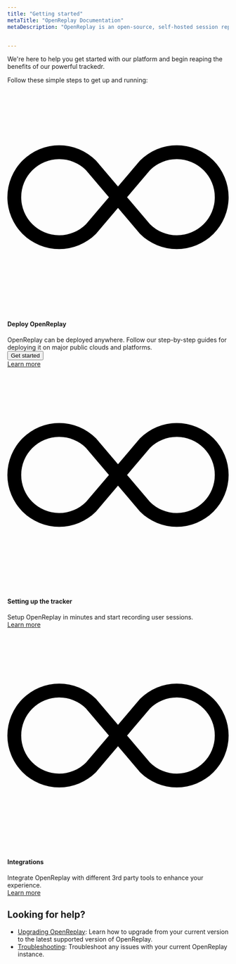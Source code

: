 ```yaml
---
title: "Getting started"
metaTitle: "OpenReplay Documentation"
metaDescription: "OpenReplay is an open-source, self-hosted session replay stack that let’s you see what users do on your web app, helping you troubleshoot issues faster."


---
```



We're here to help you get started with our platform and begin reaping the benefits of our powerful trackedr. 

Follow these simple steps to get up and running:


<div class="col-span-12 card">
   <div class="relative border text-left">
      <div class="relative flex flex-col gap-6">
         <div class="flex items-center gap-3">
            <div class="shrink-0 theme-icon w-8 h-8 flex items-center justify-center rounded">
               <svg xmlns="http://www.w3.org/2000/svg" fill="var(--theme-accent-full)" class="bi bi-infinity" viewBox="0 0 16 16">
                  <path d="M5.68 5.792 7.345 7.75 5.681 9.708a2.75 2.75 0 1 1 0-3.916ZM8 6.978 6.416 5.113l-.014-.015a3.75 3.75 0 1 0 0 5.304l.014-.015L8 8.522l1.584 1.865.014.015a3.75 3.75 0 1 0 0-5.304l-.014.015L8 6.978Zm.656.772 1.663-1.958a2.75 2.75 0 1 1 0 3.916L8.656 7.75Z"/>
               </svg>
            </div>
            <h4>Deploy OpenReplay</h4>
         </div>
         <span class="flex-grow">OpenReplay can be deployed anywhere. Follow our step-by-step guides for deploying it on major public clouds and platforms.</span>
      </div>
      <div class="mt-6">
         <div class="hidden">
            <button class="relative inline-flex items-center space-x-2 text-center rounded px-3 py-2" type="button">
            <span class="truncate">Get started</span>
            </button>
         </div>
         <div class="grid grid-cols-2 md:grid-cols-4 gap-3 md:gap-4">
            <IconText url="/deployment/deploy-aws" title="AWS" />
            <IconText url="/deployment/deploy-azure" title="Azure" />
            <IconText url="/deployment/deploy-gcp" title="GCP" />
            <IconText url="/deployment/deploy-digitalocean" title="Digital Ocean" />
         </div>
      </div>
      <div class="flex justify-start mt-5">
         <a class="block text-center w-fit" href="/deployment/"> Learn more </a>
    </div>
   </div>
</div>

<div class="col-span-12 card">
   <div class="relative border text-left">
      <div class="relative flex flex-col gap-6">
         <div class="flex items-center gap-3">
            <div class="shrink-0 theme-icon w-8 h-8 flex items-center justify-center rounded">
               <svg xmlns="http://www.w3.org/2000/svg" fill="var(--theme-accent-full)" class="bi bi-infinity" viewBox="0 0 16 16">
                  <path d="M5.68 5.792 7.345 7.75 5.681 9.708a2.75 2.75 0 1 1 0-3.916ZM8 6.978 6.416 5.113l-.014-.015a3.75 3.75 0 1 0 0 5.304l.014-.015L8 8.522l1.584 1.865.014.015a3.75 3.75 0 1 0 0-5.304l-.014.015L8 6.978Zm.656.772 1.663-1.958a2.75 2.75 0 1 1 0 3.916L8.656 7.75Z"/>
               </svg>
            </div>
            <h4>Setting up the tracker</h4>
         </div>
         <span class="text-sm flex-grow">Setup OpenReplay in minutes and start recording user sessions.</span>
      </div>
      <div class="mt-6">
         <div class="grid grid-cols-2 md:grid-cols-4 gap-3 md:gap-4">
            <IconText url="/using-or/next" title="NextJS" />
            <IconText url="/using-or/nuxt" title="Nuxt" />
            <IconText url="/using-or/angular" title="Angular" />
            <IconText url="/using-or/svelte" title="Svelte" />
         </div>
      </div>
      <div class="flex justify-start mt-5">
         <a class="block text-center w-fit" href="/using-or/">
              Learn more
            </a>
        </div>
   </div>
</div>

<div class="col-span-12 card">
   <div class="relative border text-left">
      <div class="relative flex flex-col gap-6">
         <div class="flex items-center gap-3">
            <div class="shrink-0 theme-icon w-8 h-8 flex items-center justify-center rounded">
               <svg xmlns="http://www.w3.org/2000/svg" fill="var(--theme-accent-full)" class="bi bi-infinity" viewBox="0 0 16 16">
                  <path d="M5.68 5.792 7.345 7.75 5.681 9.708a2.75 2.75 0 1 1 0-3.916ZM8 6.978 6.416 5.113l-.014-.015a3.75 3.75 0 1 0 0 5.304l.014-.015L8 8.522l1.584 1.865.014.015a3.75 3.75 0 1 0 0-5.304l-.014.015L8 6.978Zm.656.772 1.663-1.958a2.75 2.75 0 1 1 0 3.916L8.656 7.75Z"/>
               </svg>
            </div>
            <h4>Integrations</h4>
         </div>
         <span class="text-sm flex-grow">Integrate OpenReplay with different 3rd party tools to enhance your experience.</span>
      </div>
      <div class="mt-6">
         <div class="grid grid-cols-2 md:grid-cols-4 gap-3 md:gap-4">
            <IconText url="/integrations/sentry" title="Sentry" />
            <IconText url="/integrations/bugsnag" title="Bugsnag" />
            <IconText url="/integrations/rollbar" title="Rollbar" />
            <IconText url="/integrations/elstic" title="Elasticsearch" />
            <IconText url="/integrations/datadog" title="Datadog" />
         </div>
      </div>
      <div class="flex justify-start mt-5">
         <a class="block text-center w-fit" href="/integrations/">
              Learn more
            </a>
        </div>
   </div>
</div>

## Looking for help?
- [Upgrading OpenReplay](/deployment/upgrade/): Learn how to upgrade from your current version to the latest supported version of OpenReplay.
- [Troubleshooting](/troubleshooting): Troubleshoot any issues with your current OpenReplay instance.
